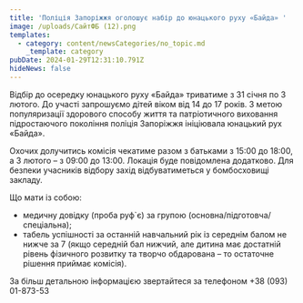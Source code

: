 ```yaml
---
title: 'Поліція Запоріжжя оголошує набір до юнацького руху «Байда» '
image: /uploads/СайтФБ (12).png
templates:
  - category: content/newsCategories/no_topic.md
    _template: category
pubDate: 2024-01-29T12:31:10.791Z
hideNews: false
---
```


Відбір до осередку юнацького руху «Байда» триватиме з 31 січня по 3 лютого. До участі запрошуємо дітей віком від 14 до 17 років. З метою популяризації здорового способу життя та патріотичного виховання підростаючого покоління поліція Запоріжжя ініціювала юнацький рух «Байда».

Охочих долучитись комісія чекатиме разом з батьками з 15:00 до 18:00, а 3 лютого – з 09:00 до 13:00. Локація буде повідомлена додатково. Для безпеки учасників відбору захід відбуватиметься у бомбосховищі закладу.

Що мати із собою: 

* медичну довідку (проба руф\`є) за групою (основна/підготовча/спеціальна);
* табель успішності за останній навчальний рік із середнім балом не нижче за 7 (якщо середній бал нижчий, але дитина має достатній рівень фізичного розвитку та творчо обдарована – то остаточне рішення приймає комісія).

 За більш детальною інформацією звертайтеся за телефоном +38 (093) 01-873-53
